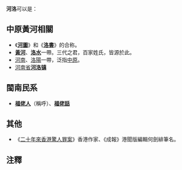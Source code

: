 '''河洛'''可以是：

==中原黃河相關==
* 《[[河圖洛書|'''河圖''']]》和《'''[[洛書|洛書]]'''》的合称。
* '''[[黃河|黃河]]'''、'''[[洛水|洛水]]'''一帶。三代之君，百家姓氏，皆源於此。
* [[河南|河南]]、[[洛陽|洛陽]]一帶，泛指[[中原|中原]]。
* [[河南省|河南省]]'''[[河洛镇_(巩义市)|河洛镇]]'''

==閩南民系==
* '''[[福佬|福佬人]]'''（稱呼）、'''[[福佬話|福佬話]]'''

==其他==
*《[[二十年來香港驚人罪案|二十年來香港驚人罪案]]》香港作家、《成報》港聞版編輯何劍緋筆名。

== 注釋 ==
{{reflist|2}}

{{disambig|Cat=二字中國相關消歧義}}